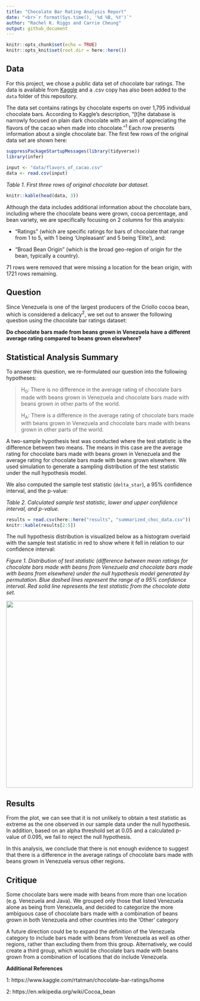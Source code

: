 ```yaml
---
title: "Chocolate Bar Rating Analysis Report"
date: "<br>`r format(Sys.time(), '%d %B, %Y')`"
author: "Rachel K. Riggs and Carrie Cheung"
output: github_document
---
```


```r
knitr::opts_chunk$set(echo = TRUE)
knitr::opts_knit$set(root.dir = here::here())
```

## Data

For this project, we chose a public data set of chocolate bar ratings. The data is available from [Kaggle](https://www.kaggle.com/rtatman/chocolate-bar-ratings) and a .csv copy has also been added to the `data` folder of this repository. 

The data set contains ratings by chocolate experts on over 1,795 individual chocolate bars. According to Kaggle's description, "[t]he database is narrowly focused on plain dark chocolate with an aim of appreciating the flavors of the cacao when made into chocolate."<sup>1</sup> Each row presents information about a single chocolate bar. The first few rows of the original data set are shown here:

```r
suppressPackageStartupMessages(library(tidyverse))
library(infer)

input <- "data/flavors_of_cacao.csv"
data <- read.csv(input)
```

*Table 1. First three rows of original chocolate bar dataset.*

```r
knitr::kable(head(data, 3))
```

Although the data includes additional information about the chocolate bars, including where the chocolate beans were grown, cocoa percentage, and bean variety, we are specifically focusing on 2 columns for this analysis: 

* "Ratings" (which are specific ratings for bars of chocolate that range from 1 to 5, with 1 being 'Unpleasant' and 5 being 'Elite'), and:

* "Broad Bean Origin" (which is the broad geo-region of origin for the bean, typically a country). 

71 rows were removed that were missing a location for the bean origin, with 1721 rows remaining. 

## Question

Since Venezuela is one of the largest producers of the Criollo cocoa bean, which is considered a delicacy<sup>2</sup>, we set out to answer the following question using the chocolate bar ratings dataset:

**Do chocolate bars made from beans grown in Venezuela have a different average rating compared to beans grown elsewhere?**

## Statistical Analysis Summary

To answer this question, we re-formulated our question into the following hypotheses:

>H<sub>0</sub>: There is no difference in the average rating of chocolate bars made with beans grown in Venezuela and chocolate bars made with beans grown in other parts of the world.
>
>H<sub>A</sub>: There is a difference in the average rating of chocolate bars made with beans grown in Venezuela and chocolate bars made with beans grown in other parts of the world.

A two-sample hypothesis test was conducted where the test statistic is the difference between two means. The means in this case are the average rating for chocolate bars made with beans grown in Venezuela and the average rating for chocolate bars made with beans grown elsewhere. We used simulation to generate a sampling distribution of the test statistic under the null hypothesis model.

We also computed the sample test statistic (`delta_star`), a 95% confidence interval, and the p-value:

*Table 2. Calculated sample test statistic, lower and upper confidence interval, and p-value.*

```r

results = read.csv(here::here("results", "summarized_choc_data.csv"))
knitr::kable(results[2:5])
```

The null hypothesis distribution is visualized below as a histogram overlaid with the sample test statistic in red to show where it fell in relation to our confidence interval:

*Figure 1. Distribution of test statistic (difference between mean ratings for chocolate bars made with beans from Venezuela and chocolate bars made with beans from elsewhere) under the null hypothesis model generated by permutation. Blue dashed lines represent the range of a 95% confidence interval. Red solid line represents the test statistic from the chocolate data set.*

![](../results/choc_ratings_analysis_viz.png){width=500px}

## Results

From the plot, we can see that it is not unlikely to obtain a test statistic as extreme as the one observed in our sample data under the null hypothesis. In addition, based on an alpha threshold set at 0.05 and a calculated p-value of 0.095, we fail to reject the null hypothesis. 

In this analysis, we conclude that there is not enough evidence to suggest that there is a difference in the average ratings of chocolate bars made with beans grown in Venezuela versus other regions.

## Critique

Some chocolate bars were made with beans from more than one location (e.g. Venezuela and Java). We grouped only those that listed Venezuela alone as being from Venezuela, and decided to categorize the more ambiguous case of chocolate bars made with a combination of beans grown in both Venezuela and other countries into the 'Other' category

A future direction could be to expand the definition of the Venezuela category to include bars made with beans from Venezuela as well as other regions, rather than excluding them from this group. Alternatively, we could create a third group, which would be chocolate bars made with beans grown from a combination of locations that do include Venezuela.

**Additional References**

1: https://www.kaggle.com/rtatman/chocolate-bar-ratings/home

2: https://en.wikipedia.org/wiki/Cocoa_bean
